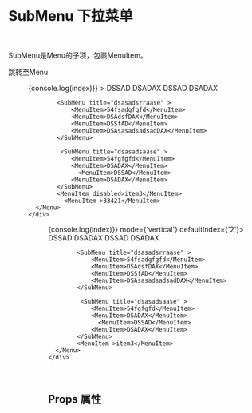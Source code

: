 

<Meta title='Component|Menu 菜单/SubMenu' component={SubMenu}  />

<br/>

# SubMenu 下拉菜单
<br/>

SubMenu是Menu的子项，包裹MenuItem。

<Story name='default'>
<NeuWclick 
callback={linkTo('Component|Menu 菜单/Menu', 'default')}>跳转至Menu</NeuWclick>
</Story>

<Preview>
<Story name='default2' >
    <div style={{minHeight:'200px'}}>
  <Menu  onSelect={(index)=>{console.log(index)}} >
           <SubMenu title="ddd" >
                <MenuItem>DSSAD</MenuItem>        
                <MenuItem>DSADAX</MenuItem>     
                  <MenuItem>DSSAD</MenuItem>        
                <MenuItem>DSADAX</MenuItem>         
            </SubMenu>
       
            <SubMenu title="dsasadsrraase" >
                <MenuItem>54fsadgfgfd</MenuItem>        
                <MenuItem>DSAdsfDAX</MenuItem>     
                <MenuItem>DSSfAD</MenuItem>        
                <MenuItem>DSAsasadsadsadDAX</MenuItem>         
            </SubMenu>
     
             <SubMenu title="dsasadsaase" >
                <MenuItem>54fgfgfd</MenuItem>        
                <MenuItem>DSADAX</MenuItem>     
                  <MenuItem>DSSAD</MenuItem>        
                <MenuItem>DSADAX</MenuItem>         
            </SubMenu>
            <MenuItem disabled>item3</MenuItem>
              <MenuItem >33421</MenuItem>
      </Menu>
    </div>
     
</Story>
</Preview>



<Preview>
<Story name='default3' >
    <div  >
  <Menu  onSelect={(index)=>{console.log(index)}} mode={'vertical'} defaultIndex={'2'}>
           <SubMenu title="ddd" >
                <MenuItem>DSSAD</MenuItem>        
                <MenuItem>DSADAX</MenuItem>     
                  <MenuItem>DSSAD</MenuItem>        
                <MenuItem>DSADAX</MenuItem>         
            </SubMenu>
       
            <SubMenu title="dsasadsrraase" >
                <MenuItem>54fsadgfgfd</MenuItem>        
                <MenuItem>DSAdsfDAX</MenuItem>     
                <MenuItem>DSSfAD</MenuItem>        
                <MenuItem>DSAsasadsadsadDAX</MenuItem>         
            </SubMenu>
     
             <SubMenu title="dsasadsaase" >
                <MenuItem>54fgfgfd</MenuItem>        
                <MenuItem>DSADAX</MenuItem>     
                  <MenuItem>DSSAD</MenuItem>        
                <MenuItem>DSADAX</MenuItem>         
            </SubMenu>
            <MenuItem >item3</MenuItem>
      </Menu>
    </div>
     
</Story>
</Preview>

<br/>

## Props 属性

<Props of={SubMenu} />
